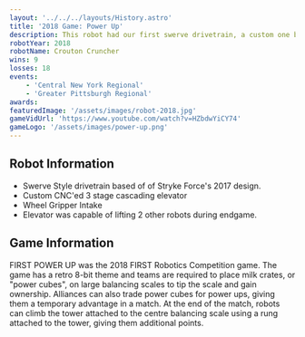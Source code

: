 ---
layout: '../../../layouts/History.astro'
title: '2018 Game: Power Up'
description: This robot had our first swerve drivetrain, a custom one based off of 2767's design.
robotYear: 2018
robotName: Crouton Cruncher
wins: 9
losses: 18
events: 
    - 'Central New York Regional'
    - 'Greater Pittsburgh Regional'
awards:
featuredImage: '/assets/images/robot-2018.jpg'
gameVidUrl: 'https://www.youtube.com/watch?v=HZbdwYiCY74'
gameLogo: '/assets/images/power-up.png'
---

## Robot Information

- Swerve Style drivetrain based of of Stryke Force's 2017 design.
- Custom CNC'ed 3 stage cascading elevator
- Wheel Gripper Intake
- Elevator was capable of lifting 2 other robots during endgame.

## Game Information

FIRST POWER UP was the 2018 FIRST Robotics Competition game. The game has a retro 8-bit theme and teams are required to place milk crates, or "power cubes", on large balancing scales to tip the scale and gain ownership. Alliances can also trade power cubes for power ups, giving them a temporary advantage in a match. At the end of the match, robots can climb the tower attached to the centre balancing scale using a rung attached to the tower, giving them additional points. 
